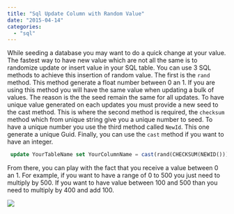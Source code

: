 ```yaml
---
title: "Sql Update Column with Random Value"
date: "2015-04-14"
categories: 
  - "sql"
---
```


While seeding a database you may want to do a quick change at your value. The fastest way to have new value which are not all the same is to randomize update or insert value in your SQL table. You can use 3 SQL methods to achieve this insertion of random value. The first is the `rand` method. This method generate a float number between 0 an 1. If you are using this method you will have the same value when updating a bulk of values. The reason is the the seed remain the same for all updates. To have unique value generated on each updates you must provide a new seed to the cast method. This is where the second method is required, the `checksum` method which from unique string give you a unique number to seed. To have a unique number you use the third method called `NewId`. This one generate a unique Guid. Finally, you can use the `cast` method if you want to have an integer.


```sql
 update YourTableName set YourColumnName = cast(rand(CHECKSUM(NEWID())) * 500 as int) where Id = '9308cbb9-f079-4456-9bb8-d1de88367aaa' 
```


From there, you can play with the fact that you receive a value between 0 an 1. For example, if you want to have a range of 0 to 500 you just need to multiply by 500. If you want to have value between 100 and 500 than you need to multiply by 400 and add 100.

![](/images/blog/randomSqlValueUpdate.png)
